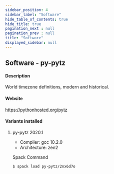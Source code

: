 ```yaml
---
sidebar_position: 4
sidebar_label: "Software"
hide_table_of_contents: true
hide_title: true
pagination_next : null
pagination_prev : null
title: "Software"
displayed_sidebar: null
---
```


## Software - py-pytz


#### Description
World timezone definitions, modern and historical.

#### Website
https://pythonhosted.org/pytz

#### Variants installed

1. py-pytz 2020.1

    - Compiler: gcc 10.2.0
    - Architecture: zen2

    Spack Command
    ```bash
    $ spack load py-pytz/2nx6d7o
    ```
